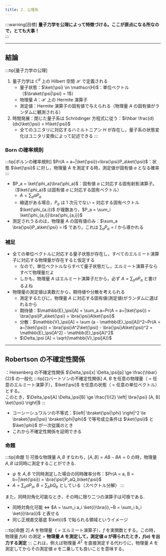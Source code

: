 ```yaml
---
title: 2. 公理系
---
```


:::warning[目標]
**量子力学を公理によって特徴づける。ここが原点になる所なので，とても大事！**  
:::

---
## 結論
:::tip[量子力学の公理]
1. 量子力学は $\mathbb{C}^d$ 上の Hilbert 空間 $\mathscr{H}$ で定義される
    - 量子状態：$\ket{\psi} \in \mathscr{H}$：単位ベクトル（$\braket{\psi|\psi} = 1$）
    - 物理量 $A$：$\mathscr{H}$ 上の Hermite 演算子
    - 測定値：Hermite 演算子の固有値で与えられる（物理量 $A$ の固有値がランダムに観測される）
2. 時間発展：閉じた量子系は Schrödinger 方程式に従う：$i\hbar \frac{d}{dx}\ket{\psi} = H\ket{\psi}$ 
    - 全てのユニタリに対応するハミルトニアン $H$ が存在し，量子系の状態変化はユニタリ変換によって記述できる
:::

### Born の確率規則
:::tip[ボルンの確率規則]
$Pr(A = a~|\ket{\psi})=\bra{\psi}P_a\ket{\psi}$：状態 $\ket{\psi}$ に対し，物理量 $A$ を測定する時，測定値が固有値 $a$ となる確率
:::

-   $P_a = \ket{\phi_a}\bra{\phi_a}$：固有値 $a$ に対応する固有射影演算子。（$\ket{\phi_a}$ は固有値 $a$ に対応する固有ベクトル）
    -   $A = \sum_a aP_a$
    -   縮退がある場合，$P_a$ は 1 次元でない = 対応する固有ベクトル $\ket{\phi_{a,i}}$ が複数あり，$P_a = \sum_i \ket{\phi_{a,i}}\bra{\phi_{a,i}}$
-   測定されうるのは，物理量 $A$ の固有値のみ：$\sum_a \bra{\psi}P_a\ket{\psi} = I$ であり，これは $\sum_a P_a = I$ から導かれる

### 補足

-   全ての単位ベクトルに対応する量子状態が存在し，すべてのエルミート演算子に対応する物理量が存在すると仮定する
    -   なので，単位ベクトルならすべて量子状態だし，エルミート演算子ならすべて物理量だよ
    -   しかも，物理量 $A$ はエルミート演算子だから，必ず $A = \sum_a aP_a$ と書けるよね
-   物理量の測定値は実数だから，期待値や分散を考えられる
    -   測定するたびに，物理量 $A$ に対応する固有値(測定値)がランダムに選ばれるから
    -   期待値：$\mathbb{E}_\psi[A] = \sum_a a~Pr(A = a~|\ket{\psi}) = \bra{\psi}P_a\ket{\psi} = \bra{\psi}A\ket{\psi}$
    -   分散：$\mathbb{V}_\psi[A] = \sum (a - \mathbb{E}_\psi[A])^2~Pr(A = a~|\ket{\psi}) = \bra{\psi}A^2\ket{\psi} - \bra{\psi}A\ket{\psi}^2
     = \mathbb{E}_\psi[A^2] - \mathbb{E}_\psi[A]^2$
    -   $\Delta_\psi [A] = \sqrt{\mathbb{V}_\psi[A]}$

---

## Robertson の不確定性関係

：Heisenberg の不確定性関係 $\Delta_\psi[x] \Delta_\psi[p] \ge \frac{\hbar}{2}$ の一般化
:::tip[ロバートソンの不確定性関係]
$A,~B$ を任意の物理量（ = 任意のエルミート演算子），$\ket{\psi}$ を任意の状態（ = 任意の単位ベクトル）とする。  
このとき，$\Delta_\psi[A] \Delta_\psi[B] \ge \frac{1}{2} \left| \bra{\psi} [A, B] \ket{\psi} \right|$
:::

- コーシーシュワルツの不等式：$\left| \braket{\psi|\phi} \right|^2 \le \braket{\psi|\psi} \braket{\phi|\phi}$
で等号成立条件は $\ket{\psi}$ と $\ket{\phi}$ が一次従属のとき
- これから不確定性関係を証明できる

### 命題
:::tip[命題 1]
可換な物理量 $A,B$ すなわち，$[A,B]=AB-BA=0$ の時，物理量 $A,B$ は同時に測定することができる.
-   $\psi$ を $A,B$ で同時測定した場合の同時確率分布：$Pr(A = a, B = b~|\ket{\psi}) = \bra{\psi}P_aQ_b\ket{\psi}$
-   $A = \sum_a aP_a,~B = \sum_b bQ_b$ としている（スペクトル分解）
:::

また，同時対角化可能なとき，その時に限り二つの演算子は可換である.
- 同時対角化可能 $\Leftrightarrow$ $A = \sum_i a_i \ket{i}\bra{i},~B = \sum_i b_i \ket{i}\bra{i}$ と表せる
- 同じ正規直交基底 $\ket{i}$ で貼られる領域というイメージ

:::tip[命題 2]
$A$ を物理量（ = エルミート演算子），$f$ を実関数とする。この時，  
物理量 $f(A)$ の測定 = **物理量 $A$ を測定して，測定値 $a$ が得られたとき，$f(a)$ を出力する測定**
:::
これは，例えば物理量 $A^2$ を直接測定する代わりに，物理量 $A$ を測定してからその測定値 $a$ を二乗しても良いことを意味する。
